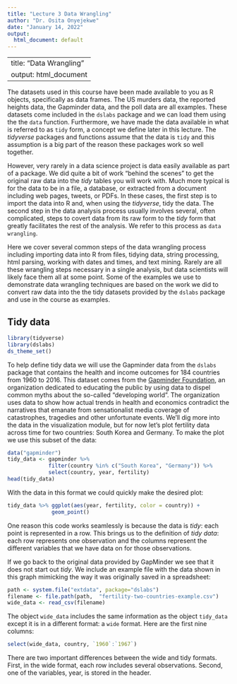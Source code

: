 ```yaml
---
title: "Lecture 3 Data Wrangling"
author: "Dr. Osita Onyejekwe"
date: "January 14, 2022"
output:
  html_document: default
---
```


---
title: "Data Wrangling"
output: html_document
---

The datasets used in this course have been made available to you as R objects, specifically as data frames. The US murders data, the reported heights data, the Gapminder data, and the poll data are all examples. These datasets come included in the `dslabs` package and we can load them using the the `data` function. Furthermore, we have made the data available in what is referred to as `tidy` form, a concept we define later in this lecture. The _tidyverse_ packages and functions assume that the data is `tidy` and this assumption is a big part of the reason these packages work so well together.

However, very rarely in a data science project is data easily available as part of a package. We did quite a bit of work "behind the scenes" to get the original raw data into the _tidy_ tables you will work with. Much more typical is for the data to be in a file, a database, or extracted from a document including web pages, tweets, or PDFs. In these cases, the first step is to import the data into R and, when using the _tidyverse_, tidy the data. The second step in the data analysis process usually involves several, often complicated, steps to covert data from its raw form to the _tidy_ form that greatly facilitates the rest of the analysis. We refer to this process as `data wrangling`.

Here we cover several common steps of the data wrangling process including importing data into R from files, tidying data, string processing, html parsing, working with dates and times, and text mining. Rarely are all these wrangling steps necessary in a single analysis, but data scientists will likely face them all at some point. Some of the examples we use to demonstrate data wrangling techniques are based on the work we did to convert raw data into the the tidy datasets provided by the `dslabs` package and use in the course as examples.


## Tidy data

```r
library(tidyverse)
library(dslabs)
ds_theme_set()
```

To help define tidy data we will use the Gapminder data from the `dslabs` package that contains the health and income outcomes for 184 countries from 1960 to 2016. This dataset comes from the [Gapminder Foundation](http://www.gapminder.org/), an organization dedicated to educating the public by using data to dispel common myths about the so-called "developing world". The organization uses data to show how actual trends in health and economics contradict the narratives that emanate from sensationalist media coverage of catastrophes, tragedies and other unfortunate events. We'll dig more into the data in the visualization module, but for now let's plot fertility data across time for two countries: South Korea and Germany. To make the plot we use this subset of the data:

```r

data("gapminder")
tidy_data <- gapminder %>% 
             filter(country %in% c("South Korea", "Germany")) %>%
             select(country, year, fertility)
head(tidy_data)

```

With the data in this format we could quickly make the desired plot:

```r
tidy_data %>% ggplot(aes(year, fertility, color = country)) +
              geom_point()

```

One reason this code works seamlessly is because the data is _tidy_: each point is represented in a row. This brings us to the definition of _tidy data_: each row represents one observation and the columns represent the different variables that we have data on for those observations.

If we go back to the original data provided by GapMinder we see that it does not start out _tidy_. We include an example file with the data shown in this graph mimicking the way it was originally saved in a spreadsheet:

```r
path <- system.file("extdata", package="dslabs")
filename <- file.path(path,  "fertility-two-countries-example.csv")
wide_data <- read_csv(filename)
```

The object `wide_data` includes the same information as the object `tidy_data` except it is in a different format: a `wide` format. Here are the first nine columns:

```r
select(wide_data, country, `1960`:`1967`)
```

There are two important differences between the wide and tidy formats. First, in the wide format, each row includes several observations. Second, one of the variables, year, is stored in the header.
 